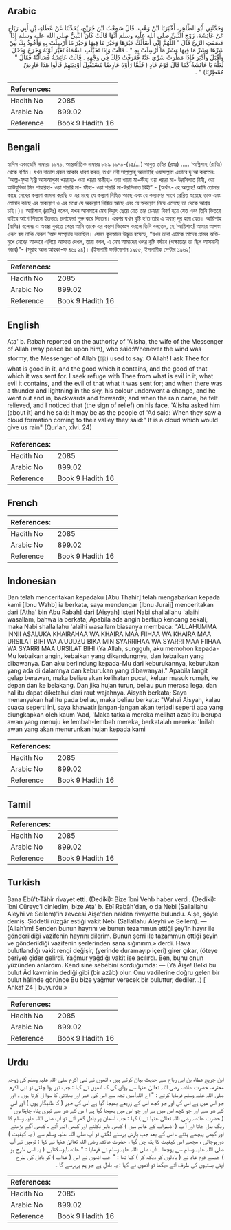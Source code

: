 ## Arabic


<div dir="rtl" lang="ar" style={{fontSize:'larger',backgroundColor:'#f8f9fa',padding:20}}>
وَحَدَّثَنِي أَبُو الطَّاهِرِ، أَخْبَرَنَا ابْنُ وَهْبٍ، قَالَ سَمِعْتُ ابْنَ جُرَيْجٍ، يُحَدِّثُنَا عَنْ عَطَاءِ، بْنِ أَبِي رَبَاحٍ عَنْ عَائِشَةَ، زَوْجِ النَّبِيِّ صلى الله عليه وسلم أَنَّهَا قَالَتْ كَانَ النَّبِيُّ صلى الله عليه وسلم إِذَا عَصَفَتِ الرِّيحُ قَالَ ‏"‏ اللَّهُمَّ إِنِّي أَسْأَلُكَ خَيْرَهَا وَخَيْرَ مَا فِيهَا وَخَيْرَ مَا أُرْسِلَتْ بِهِ وَأَعُوذُ بِكَ مِنْ شَرِّهَا وَشَرِّ مَا فِيهَا وَشَرِّ مَا أُرْسِلَتْ بِهِ ‏"‏ ‏.‏ قَالَتْ وَإِذَا تَخَيَّلَتِ السَّمَاءُ تَغَيَّرَ لَوْنُهُ وَخَرَجَ وَدَخَلَ وَأَقْبَلَ وَأَدْبَرَ فَإِذَا مَطَرَتْ سُرِّيَ عَنْهُ فَعَرَفْتُ ذَلِكَ فِي وَجْهِهِ ‏.‏ قَالَتْ عَائِشَةُ فَسَأَلْتُهُ فَقَالَ ‏"‏ لَعَلَّهُ يَا عَائِشَةُ كَمَا قَالَ قَوْمُ عَادٍ ‏(‏ فَلَمَّا رَأَوْهُ عَارِضًا مُسْتَقْبِلَ أَوْدِيَتِهِمْ قَالُوا هَذَا عَارِضٌ مُمْطِرُنَا‏)‏ ‏"‏ ‏.‏
</div>
<div style={{backgroundColor:'#f8f9fa',padding:20, marginBottom: 10}}><table> <thead> <tr> <th>References:</th> <th></th> </tr> </thead> <tbody><tr><td>Hadith No</td><td>2085</td></tr><tr><td>Arabic No</td><td>899.02</td></tr><tr><td>Reference</td><td>Book 9 Hadith 16</td></tr></tbody></table></div>

## Bengali


<div dir="ltr" lang="bn" style={{fontSize:'larger',backgroundColor:'#f8f9fa',padding:20}}>
হাদিস একাডেমি নাম্বারঃ ১৯৭০, আন্তর্জাতিক নাম্বারঃ ৮৯৯ ১৯৭০-(১৫/...) আবুত তহির (রহঃ) ..... ‘অগ্নিশাহ (রাযিঃ) থেকে বর্ণিত। যখন বাতাস প্রবল আকার ধারণ করত, তখন নবী সাল্লাল্লাহু আলাইহি ওয়াসাল্লাম এভাবে দু'আ করতেনঃ “আল্ল-হুম্মা ইন্নী আসআলুকা খয়রাহা- ওয়া খয়রা মাকীহা- ওয়া খয়রা মা-ফীহা ওয়া খয়রা মা- উরসিলাত বিহী, ওয়া আউয়ুবিকা মিন শাররিহা- ওয়া শাররি মা- ফীহা- ওয়া শাররি মা-উরসিলাত বিহী” - (অর্থাৎ- হে আল্লাহ! আমি তোমার কাছে মেঘের কল্যাণ কামনা করছি ও এর মধ্যে যে কল্যাণ নিহিত আছে এবং যে কল্যাণের সাথে প্রেরিত হয়েছে তাও এবং তোমার কাছে এর অকল্যাণ ও এর মধ্যে যে অকল্যাণ নিহিত আছে এবং যে অকল্যাণ নিয়ে এসেছে তা থেকে আশ্রয় চাই।)। আয়িশাহ (রাযিঃ) বলেন, যখন আসমানে মেঘ বিদ্যুৎ ছেয়ে যেত তার চেহারা বিবর্ণ হয়ে যেত এবং তিনি ভিতরে বাইরে আগে পিছনে ইতস্ততঃ চলাফেরা শুরু করে দিতেন। এরপর যখন বৃষ্টি হ’ত তার এ অবস্থা দূর হয়ে যেত। আয়িশাহ (রাযিঃ) বলেনঃ এ অবস্থা বুঝতে পেরে আমি তাকে এর কারণ জিজ্ঞেস করলে তিনি বলতেন, হে ‘আয়িশাহ! আমার আশঙ্কা এরূপ হয় নাকি যেরূপ 'আদ সম্প্রদায় বলেছিল। যেমন কুরআনে উদ্ধৃত হয়েছে, “যখন তারা এটাকে তাদের প্রান্তর অভিমুখে মেঘের আকারে এগিয়ে আসতে দেখল, তারা বলল, এ মেঘ আমাদের ওপর বৃষ্টি বর্ষাবে (পক্ষান্তরে তা ছিল আসমানী গজব)"- (সূরাহ আল আহকা-ফ ৪৬ঃ ২৪)। (ইসলামী ফাউন্ডেশন ১৯৫৫, ইসলামীক সেন্টার ১৯৬২)
</div>
<div style={{backgroundColor:'#f8f9fa',padding:20, marginBottom: 10}}><table> <thead> <tr> <th>References:</th> <th></th> </tr> </thead> <tbody><tr><td>Hadith No</td><td>2085</td></tr><tr><td>Arabic No</td><td>899.02</td></tr><tr><td>Reference</td><td>Book 9 Hadith 16</td></tr></tbody></table></div>

## English


<div dir="ltr" lang="en" style={{fontSize:'larger',backgroundColor:'#f8f9fa',padding:20}}>
Ata' b. Rabah reported on the authority of 'A'isha, the wife of the Messenger of Allah (way peace be upon him), who said:Whenever the wind was stormy, the Messenger of Allah (ﷺ) used to say: O Allah! I ask Thee for what is good in it, and the good which it contains, and the good of that which it was sent for. I seek refuge with Thee from what is evil in it, what evil it contains, and the evil of that what it was sent for; and when there was a thunder and lightning in the sky, his colour underwent a change, and he went out and in, backwards and forwards; and when the rain came, he felt relieved, and I noticed that (the sign of relief) on his face. 'A'isha asked him (about it) and he said: It may be as the people of 'Ad said: When they saw a cloud formation coming to their valley they said:" It is a cloud which would give us rain" (Qur'an, xlvi. 24)
</div>
<div style={{backgroundColor:'#f8f9fa',padding:20, marginBottom: 10}}><table> <thead> <tr> <th>References:</th> <th></th> </tr> </thead> <tbody><tr><td>Hadith No</td><td>2085</td></tr><tr><td>Arabic No</td><td>899.02</td></tr><tr><td>Reference</td><td>Book 9 Hadith 16</td></tr></tbody></table></div>

## French


<div dir="ltr" lang="fr" style={{fontSize:'larger',backgroundColor:'#f8f9fa',padding:20}}>

</div>
<div style={{backgroundColor:'#f8f9fa',padding:20, marginBottom: 10}}><table> <thead> <tr> <th>References:</th> <th></th> </tr> </thead> <tbody><tr><td>Hadith No</td><td>2085</td></tr><tr><td>Arabic No</td><td>899.02</td></tr><tr><td>Reference</td><td>Book 9 Hadith 16</td></tr></tbody></table></div>

## Indonesian


<div dir="ltr" lang="id" style={{fontSize:'larger',backgroundColor:'#f8f9fa',padding:20}}>
Dan telah menceritakan kepadaku [Abu Thahir] telah mengabarkan kepada kami [Ibnu Wahb] ia berkata, saya mendengar [Ibnu Juraij] menceritakan dari [Atha' bin Abu Rabah] dari [Aisyah] isteri Nabi shallallahu 'alaihi wasallam, bahwa ia berkata; Apabila ada angin bertiup kencang sekali, maka Nabi shallallahu 'alaihi wasallam biasanya membaca: "ALLAHUMMA INNII ASALUKA KHAIRAHAA WA KHAIRA MAA FIIHAA WA KHAIRA MAA URSILAT BIHI WA A'UUDZU BIKA MIN SYARRIHAA WA SYARRI MAA FIIHAA WA SYARRI MAA URSILAT BIHI (Ya Allah, sungguh, aku memohon kepada-Mu kebaikan angin, kebaikan yang dikandungnya, dan kebaikan yang dibawanya. Dan aku berlindung kepada-Mu dari keburukannya, keburukan yang ada di dalamnya dan keburukan yang dibawanya)." Apabila langit gelap berawan, maka beliau akan kelihatan pucat, keluar masuk rumah, ke depan dan ke belakang. Dan jika hujan turun, beliau pun merasa lega, dan hal itu dapat diketahui dari raut wajahnya. Aisyah berkata; Saya menanyakan hal itu pada beliau, maka beliau berkata: "Wahai Aisyah, kalau cuaca seperti ini, saya khawatir jangan-jangan akan terjadi seperti apa yang diungkapkan oleh kaum 'Aad, 'Maka tatkala mereka melihat azab itu berupa awan yang menuju ke lembah-lembah mereka, berkatalah mereka: 'Inilah awan yang akan menurunkan hujan kepada kami
</div>
<div style={{backgroundColor:'#f8f9fa',padding:20, marginBottom: 10}}><table> <thead> <tr> <th>References:</th> <th></th> </tr> </thead> <tbody><tr><td>Hadith No</td><td>2085</td></tr><tr><td>Arabic No</td><td>899.02</td></tr><tr><td>Reference</td><td>Book 9 Hadith 16</td></tr></tbody></table></div>

## Tamil


<div dir="ltr" lang="ta" style={{fontSize:'larger',backgroundColor:'#f8f9fa',padding:20}}>

</div>
<div style={{backgroundColor:'#f8f9fa',padding:20, marginBottom: 10}}><table> <thead> <tr> <th>References:</th> <th></th> </tr> </thead> <tbody><tr><td>Hadith No</td><td>2085</td></tr><tr><td>Arabic No</td><td>899.02</td></tr><tr><td>Reference</td><td>Book 9 Hadith 16</td></tr></tbody></table></div>

## Turkish


<div dir="ltr" lang="tr" style={{fontSize:'larger',backgroundColor:'#f8f9fa',padding:20}}>
Bana Ebû't-Tâhir rivayet etti. (Dediki): Bize îbni Vehb haber verdi. (Dediki): îbni Cüreyc'i dinledim, bize Ata' b. Ebî Rabâh'dan, o da Nebi (Sallallahu Aleyhi ve Sellem)'in zevcesi Aişe'den naklen rivayette bulundu. Aişe, şöyle demiş: Şiddetli rüzgâr estiği vakit Nebi (Sallallahu Aleyhi ve Sellem). — (Allah'ım! Senden bunun hayrını ve bunun tezammun ettiği şey'in hayır ile gönderildiği vazifenin hayrını dilerim. Bunun şerri ile tazammun ettiği şeyin ve gönderildiği vazifenin şerlerinden sana sığınırım.» derdi. Hava bulutlandığı vakit rengi değişir, (yerinde duramayıp içeri) girer çıkar, (öteye beriye) gider gelirdi. Yağmur yağdığı vakit ise açılırdı. Ben, bunu onun yüzünden anlardım. Kendisine sebebini sorduğumda: — (Yâ Âişe! Belki bu bulut Âd kavminin dediği gibi (bir azâb) olur. Onu vadilerine doğru gelen bir bulut hâlinde görünce Bu bize yağmur verecek bir buluttur, dediler...) [ Ahkaf 24 ] buyurdu.»
</div>
<div style={{backgroundColor:'#f8f9fa',padding:20, marginBottom: 10}}><table> <thead> <tr> <th>References:</th> <th></th> </tr> </thead> <tbody><tr><td>Hadith No</td><td>2085</td></tr><tr><td>Arabic No</td><td>899.02</td></tr><tr><td>Reference</td><td>Book 9 Hadith 16</td></tr></tbody></table></div>

## Urdu


<div dir="rtl" lang="ur" style={{fontSize:'larger',backgroundColor:'#f8f9fa',padding:20}}>
ابن جریج عطاء بن ابی رباح سے حدیث بیان کرتے ہیں ، انھوں نے نبی اکرم صلی اللہ علیہ وسلم کی زوجہ محترمہ حضرت عائشہ رضی اللہ تعالیٰ عنہا سے روای کی کہ انھوں نے کہا : جب تیز ہوا چلتی تو نبی اکرم صلی اللہ علیہ وسلم فرمایا کرتے : " اے اللہ!میں تجھ سے اس کی خیر اور بھلائی کا سوا ل کرتا ہوں ۔ اور جو اس میں ہے اس کی اور جو کچھ اس کے زریعے بھیجا گیا ہے اس کی خیر ( کا طلبگار ہوں ) اور اس کے شر سے اور جو کچھ اس میں ہے اور جو اس میں بھیجا گیا ہے ا س کے شر سے تیری پناہ چاہتاہوں " ( حضرت عائشہ رضی اللہ تعالیٰ عنہا نے ) کہا : جب آسمان پر بادل گھر آتے تو آپ صلی اللہ علیہ وسلم کا رنگ بدل جاتا اور آ پ ( اضطراب کے عالم میں ) کبھی باہر نکلتے اور کبھی اندر آتے ، کبھی آگے بڑھتے اور کبھی پیچھے ہٹتے ، اس کے بعد جب بارش برسنے لگتی تو آپ صلی اللہ علیہ وسلم سے ( یہ کیفیت ) دورہوجاتی ، مجھے اس کیفیت کا پتہ چل گیا ، حضرت عائشہ رضی اللہ تعالیٰ عنہا نے کہا : تومیں نے آپ صلی اللہ علیہ وسلم سے پوچھا ۔ آپ صلی اللہ علیہ وسلم نے فرمایا : " عائشہ!ہوسکتاہے ( یہ اسی طرح ہو ) جیسے قوم عاد نے ( بادلوں کو دیکھ کر ) کہا تھا : " جب انھوں نے اس ( عذاب ) کو بادل کی طرح اپنی بستیوں کی طرف آتے دیکھا تو انھوں نے کہا : یہ بادل ہے جو ہم پربرسے گا ۔
</div>
<div style={{backgroundColor:'#f8f9fa',padding:20, marginBottom: 10}}><table> <thead> <tr> <th>References:</th> <th></th> </tr> </thead> <tbody><tr><td>Hadith No</td><td>2085</td></tr><tr><td>Arabic No</td><td>899.02</td></tr><tr><td>Reference</td><td>Book 9 Hadith 16</td></tr></tbody></table></div>